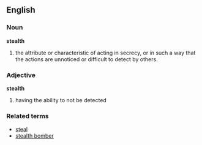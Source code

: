 ==English==
===Noun===
'''stealth'''
#the attribute or characteristic of acting in secrecy, or in such a way that the actions are unnoticed or difficult to detect by others.

===Adjective===
'''stealth'''
#having the ability to not be detected


===Related terms===
*[[steal]]
*[[stealth bomber]]